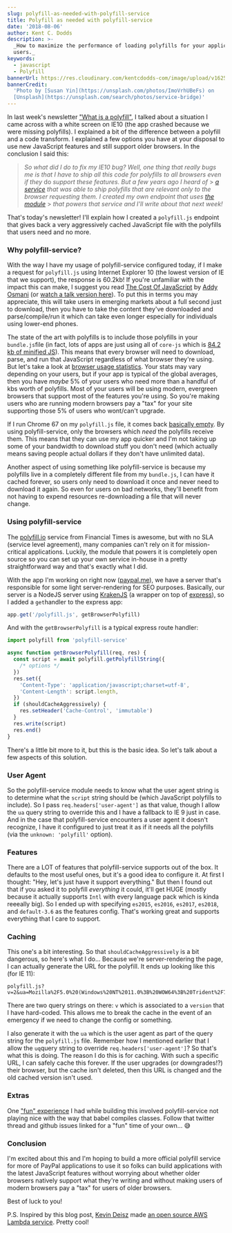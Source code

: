 ```yaml
---
slug: polyfill-as-needed-with-polyfill-service
title: Polyfill as needed with polyfill-service
date: '2018-08-06'
author: Kent C. Dodds
description: >-
  _How to maximize the performance of loading polyfills for your application
  users._
keywords:
  - javascript
  - Polyfill
bannerUrl: https://res.cloudinary.com/kentcdodds-com/image/upload/v1625033211/kentcdodds.com/content/blog/polyfill-as-needed-with-polyfill-service/banner.jpg
bannerCredit:
  'Photo by [Susan Yin](https://unsplash.com/photos/ImoVrhUBeFs) on
  [Unsplash](https://unsplash.com/search/photos/service-bridge)'
---
```


In last week's newsletter ["What is a polyfill"](/blog/what-is-a-polyfill), I
talked about a situation I came across with a white screen on IE10 (the app
crashed because we were missing polyfills). I explained a bit of the difference
between a polyfill and a code transform. I explained a few options you have at
your disposal to use new JavaScript features and still support older browsers.
In the conclusion I said this:

> _So what did I do to fix my IE10 bug? Well, one thing that really bugs me is
> that I have to ship all this code for polyfills to all browsers even if they_
> do _support these features. But a few years ago I heard of_ >
> [_a service_](https://polyfill.io) _that was able to ship polyfills that are
> relevant only to the browser requesting them. I created my own endpoint that
> uses_ [_the module_](https://github.com/Financial-Times/polyfill-service) >
> _that powers that service and I'll write about that next week!_

That's today's newsletter! I'll explain how I created a `polyfill.js` endpoint
that gives back a very aggressively cached JavaScript file with the polyfills
that users need and no more.

### Why polyfill-service?

With the way I have my usage of polyfill-service configured today, if I make a
request for `polyfill.js` using Internet Explorer 10 (the lowest version of IE
that we support), the response is 60.2kb! If you're unfamiliar with the impact
this can make, I suggest you read
[The Cost Of JavaScript](https://medium.com/dev-channel/the-cost-of-javascript-84009f51e99e)
by [Addy Osmani](https://twitter.com/addyosmani) (or
[watch a talk version here](https://youtu.be/63I-mEuSvGA)). To put this in terms
you may appreciate, this will take users in emerging markets about a full second
just to download, then you have to take the content they've downloaded and
parse/compile/run it which can take even longer especially for individuals using
lower-end phones.

The state of the art with polyfills is to include those polyfills in your
`bundle.js`file (in fact, lots of apps are just using all of `core-js` which is
[84.2 kb of minified JS](https://bundlephobia.com/result?p=core-js@2.5.7)). This
means that every browser will need to download, parse, and run that JavaScript
regardless of what browser they're using. But let's take a look at
[browser usage statistics](https://caniuse.com/usage-table). Your stats may vary
depending on your users, but if your app is typical of the global averages, then
you have _maybe_ 5% of your users who need more than a handful of kbs worth of
polyfills. Most of your users will be using modern, evergreen browsers that
support most of the features you're using. So you're making users who are
running modern browsers pay a "tax" for your site supporting those 5% of users
who wont/can't upgrade.

If I run Chrome 67 on my `polyfill.js` file, it comes back
[basically empty](https://cdn.polyfill.io/v2/polyfill.min.js). By using
polyfill-service, only the browsers which _need_ the polyfills receive them.
This means that they can use my app quicker and I'm not taking up some of your
bandwidth to download stuff you don't need (which actually means saving people
actual dollars if they don't have unlimited data).

Another aspect of using something like polyfill-service is because my polyfills
live in a completely different file from my `bundle.js`, I can have it cached
forever, so users only need to download it once and never need to download it
again. So even for users on bad networks, they'll benefit from not having to
expend resources re-downloading a file that will never change.

### Using polyfill-service

The [polyfill.io](https://polyfill.io) service from Financial Times is awesome,
but with no SLA (service level agreement), many companies can't rely on it for
mission-critical applications. Luckily, the module that powers it is completely
open source so you can set up your own service in-house in a pretty
straightforward way and that's exactly what I did.

With the app I'm working on right now ([paypal.me](https://paypal.me)), we have
a server that's responsible for some light server-rendering for SEO purposes.
Basically, our server is a NodeJS server using [KrakenJS](http://krakenjs.com)
(a wrapper on top of [express](https://expressjs.com)), so I added a
`get`handler to the express app:

```js
app.get('/polyfill.js', getBrowserPolyfill)
```

And with the `getBrowserPolyfill` is a typical express route handler:

```js
import polyfill from 'polyfill-service'

async function getBrowserPolyfill(req, res) {
  const script = await polyfill.getPolyfillString({
    /* options */
  })
  res.set({
    'Content-Type': 'application/javascript;charset=utf-8',
    'Content-Length': script.length,
  })
  if (shouldCacheAggressively) {
    res.setHeader('Cache-Control', 'immutable')
  }
  res.write(script)
  res.end()
}
```

There's a little bit more to it, but this is the basic idea. So let's talk about
a few aspects of this solution.

### User Agent

So the polyfill-service module needs to know what the user agent string is to
determine what the `script` string should be (which JavaScript polyfills to
include). So I pass `req.headers['user-agent']` as that value, though I allow
the `ua` query string to override this and I have a fallback to IE 9 just in
case. And in the case that polyfill-service encounters a user agent it doesn't
recognize, I have it configured to just treat it as if it needs all the
polyfills (via the `unknown: 'polyfill'` option).

### Features

There are a LOT of features that polyfill-service supports out of the box. It
defaults to the most useful ones, but it's a good idea to configure it. At first
I thought: "Hey, let's just have it support everything." But then I found out
that if you asked it to polyfill _everything_ it could, it'll get HUGE (mostly
because it actually supports `Intl` with every language pack which is kinda
reeeally big). So I ended up with specifying `es2015`, `es2016`, `es2017`,
`es2018`, and `default-3.6` as the features config. That's working great and
supports everything that I care to support.

### Caching

This one's a bit interesting. So that `shouldCacheAggressively` is a bit
dangerous, so here's what I do... Because we're server-rendering the page, I can
actually generate the URL for the polyfill. It ends up looking like this (for IE
11):

```
polyfill.js?v=2&ua=Mozilla%2F5.0%20(Windows%20NT%2011.0%3B%20WOW64%3B%20Trident%2F7.0%3B%20rv%3A11.0)%20like%20Gecko
```

There are two query strings on there: `v` which is associated to a `version`
that I have hard-coded. This allows me to break the cache in the event of an
emergency if we need to change the config or something.

I also generate it with the `ua` which is the user agent as part of the query
string for the `polyfill.js` file. Remember how I mentioned earlier that I allow
the `uq`query string to override `req.headers['user-agent']`? So that's what
this is doing. The reason I do this is for caching. With such a specific URL, I
can safely cache this forever. If the user upgrades (or downgrades!?) their
browser, but the cache isn't deleted, then this URL is changed and the old
cached version isn't used.

### Extras

One ["fun" experience](https://twitter.com/kentcdodds/status/997228884864139264)
I had while building this involved polyfill-service not playing nice with the
way that babel compiles classes. Follow that twitter thread and github issues
linked for a "fun" time of your own... 😅

### Conclusion

I'm excited about this and I'm hoping to build a more official polyfill service
for more of PayPal applications to use it so folks can build applications with
the latest JavaScript features without worrying about whether older browsers
natively support what they're writing and without making users of modern
browsers pay a "tax" for users of older browsers.

Best of luck to you!

P.S. Inspired by this blog post, [Kevin Deisz](https://github.com/kddeisz) made
[an open source AWS Lambda service](https://github.com/CultureHQ/polyfill-lambda).
Pretty cool!
